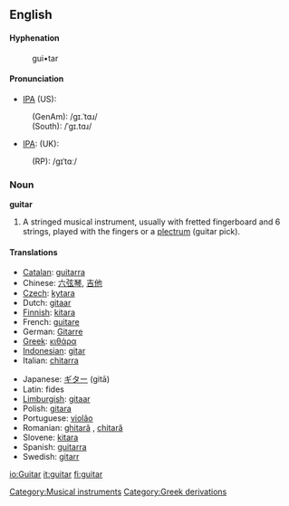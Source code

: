 {{wiki}}
==English==

====Hyphenation====
:gui•tar

====Pronunciation====
*[[IPA]] (US):
: (GenAm): /ɡɪ.ˈtɑɹ/
: (South): /ˈɡɪ.tɑɹ/
*[[IPA]]: (UK):
: (RP): /ɡɪˈtɑː/

===Noun===
'''guitar'''

# A stringed musical instrument, usually with fretted fingerboard and 6 strings, played with the fingers or a [[plectrum]] (guitar pick).

====Translations====
{{top}}
*[[Catalan]]: [[guitarra]] {{f}}
*Chinese: [[六弦琴]], [[吉他]]
*[[Czech]]: [[kytara]] {{f}}
*Dutch: [[gitaar]] {{f}}
*[[Finnish]]: [[kitara]]
*French: [[guitare]] {{f}}
*German: [[Gitarre]] {{f}}
*[[Greek]]: [[κιθάρα]] {{f}}
*[[Indonesian]]: [[gitar]]
*Italian: [[chitarra]] {{f}}
{{mid}}
*Japanese: [[ギター]] (gitā)
*Latin: fides {{f}}
*[[w:Limburgish language|Limburgish]]: [[gitaar]]
*Polish: [[gitara]] {{f}}
*Portuguese: [[violão]]
*Romanian: [[ghitară]] {{f}}, [[chitară]] {{f}}
*Slovene: [[kitara]] {{f}}
*Spanish: [[guitarra]] {{f}}
*Swedish: [[gitarr]] {{c}}

[[Category:Musical instruments]]
[[Category:Greek derivations]]

[[io:Guitar]]
[[it:guitar]]
[[fi:guitar]]